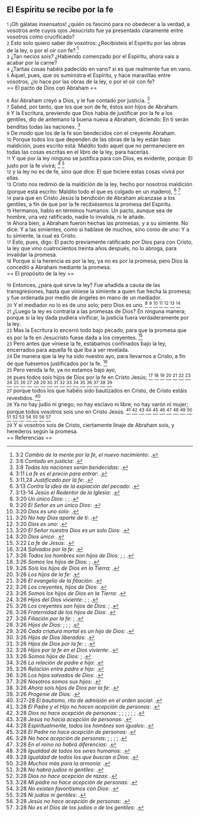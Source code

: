 == El Espíritu se recibe por la fe ==

{{anchor|1}} <small>1</small> ¡Oh gálatas insensatos! ¿quién os fascinó para no obedecer a la verdad, a vosotros ante cuyos ojos Jesucristo fue ya presentado claramente entre vosotros como crucificado?<br>
{{anchor|2}} <small>2</small> Esto solo quiero saber de vosotros: ¿Recibisteis el Espíritu por las obras de la ley, o por el oír con fe? <ref>3:2 ''Cambio de la mente por la fe, el nuevo nacimiento'': {{lib|LU|138|8|8}}.</ref><br>
{{anchor|3}} <small>3</small> ¿Tan necios sois? ¿Habiendo comenzado por el Espíritu, ahora vais a acabar por la carne?<br>
{{anchor|4}} <small>4</small> ¿Tantas cosas habéis padecido en vano? si es que realmente fue en vano.<br>
{{anchor|5}} <small>5</small> Aquel, pues, que os suministra el Espíritu, y hace maravillas entre vosotros, ¿lo hace por las obras de la ley, o por el oír con fe?<br>
== El pacto de Dios con Abraham ==

{{anchor|6}} <small>6</small> Así Abraham creyó a Dios, y le fue contado por justicia. <ref>3:6 ''Contado en justicia'': {{lib|LU|93|4|5}}.</ref><br>
{{anchor|7}} <small>7</small> Sabed, por tanto, que los que son de fe, éstos son hijos de Abraham.<br>
{{anchor|8}} <small>8</small> Y la Escritura, previendo que Dios había de justificar por la fe a los gentiles, dio de antemano la buena nueva a Abraham, diciendo: En ti serán benditas todas las naciones. <ref>3:8 ''Todas las naciones serán bendecidas'': {{lib|LU|190|5|4}}.</ref><br>
{{anchor|9}} <small>9</small> De modo que los de la fe son bendecidos con el creyente Abraham.<br>
{{anchor|10}} <small>10</small> Porque todos los que dependen de las obras de la ley están bajo maldición, pues escrito está: Maldito todo aquel que no permaneciere en todas las cosas escritas en el libro de la ley, para hacerlas.<br>
{{anchor|11}} <small>11</small> Y que por la ley ninguno se justifica para con Dios, es evidente, porque: El justo por la fe vivirá; <ref>3:11 ''La fe es el precio para entrar'': {{lib|LU|137|8|17}}.</ref> <ref>3:11,24 ''Justificado por la fe'': {{lib|LU|196|3|4}}.</ref><br>
{{anchor|12}} <small>12</small> y la ley no es de fe, sino que dice: El que hiciere estas cosas vivirá por ellas.<br>
{{anchor|13}} <small>13</small> Cristo nos redimió de la maldición de la ley, hecho por nosotros maldición (porque está escrito: Maldito todo el que es colgado en un madero), <ref>3:13 ''Contra la idea de la expiación del pecado'': {{lib|LU|186|5|7}}.</ref> <ref>3:13-14 ''Jesús el Redentor de la Iglesia'': {{lib|LU|170|5|6}}.</ref><br>
{{anchor|14}} <small>14</small> para que en Cristo Jesús la bendición de Abraham alcanzase a los gentiles, a fin de que por la fe recibiésemos la promesa del Espíritu.<br>
{{anchor|15}} <small>15</small> Hermanos, hablo en términos humanos: Un pacto, aunque sea de hombre, una vez ratificado, nadie lo invalida, ni le añade.<br>
{{anchor|16}} <small>16</small> Ahora bien, a Abraham fueron hechas las promesas, y a su simiente. No dice: Y a las simientes, como si hablase de muchos, sino como de uno: Y a tu simiente, la cual es Cristo.<br>
{{anchor|17}} <small>17</small> Esto, pues, digo: El pacto previamente ratificado por Dios para con Cristo, la ley que vino cuatrocientos treinta años después, no lo abroga, para invalidar la promesa.<br>
{{anchor|18}} <small>18</small> Porque si la herencia es por la ley, ya no es por la promesa; pero Dios la concedió a Abraham mediante la promesa.<br>
== El propósito de la ley ==

{{anchor|19}} <small>19</small> Entonces, ¿para qué sirve la ley? Fue añadida a causa de las transgresiones, hasta que viniese la simiente a quien fue hecha la promesa; y fue ordenada por medio de ángeles en mano de un mediador.<br>
{{anchor|20}} <small>20</small> Y el mediador no lo es de uno solo; pero Dios es uno. <ref>3:20 ''Un único Dios'': {{lib|LU|131|10|2}}; {{lib|LU|92|5|8}}; {{lib|LU|92|6|6}}.</ref> <ref>3:20 ''El Señor es un único Dios'': {{lib|LU|96|5|5}}.</ref> <ref>3:20 ''Dios es uno solo'': {{lib|LU|1|7|6}}.</ref> <ref>3:20 ''No hay Dios aparte de ti'': {{lib|LU|1|0|1}}.</ref> <ref>3:20 ''Dios es uno'': {{lib|LU|56|4|4}}.</ref> <ref>3:20 ''El Señor nuestro Dios es un solo Dios'': {{lib|LU|10|7|1}}.</ref> <ref>3:20 ''Dios único'': {{lib|LU|45|4|8}}.</ref><br>
{{anchor|21}} <small>21</small> ¿Luego la ley es contraria a las promesas de Dios? En ninguna manera; porque si la ley dada pudiera vivificar, la justicia fuera verdaderamente por la ley.<br>
{{anchor|22}} <small>22</small> Mas la Escritura lo encerró todo bajo pecado, para que la promesa que es por la fe en Jesucristo fuese dada a los creyentes. <ref>3:22 ''La fe de Jesús'': {{lib|LU|101|6|9}}.</ref><br>
{{anchor|23}} <small>23</small> Pero antes que viniese la fe, estábamos confinados bajo la ley, encerrados para aquella fe que iba a ser revelada.<br>
{{anchor|24}} <small>24</small> De manera que la ley ha sido nuestro ayo, para llevarnos a Cristo, a fin de que fuésemos justificados por la fe. <ref>3:24 ''Salvados por la fe'': {{lib|LU|150|5|3}}.</ref><br>
{{anchor|25}} <small>25</small> Pero venida la fe, ya no estamos bajo ayo,<br>
{{anchor|26}} <small>26</small> pues todos sois hijos de Dios por la fe en Cristo Jesús; <ref>3:26 ''Todos los hombres son hijos de Dios'': {{lib|LU|190|5|4}}; {{lib|LU|193|1|2}}; {{lib|LU|99|5|5}}.</ref> <ref>3:26 ''Somos los hijos de Dios'': {{lib|LU|131|10|2}}; {{lib|LU|141|4|2}}.</ref> <ref>3:26 ''Sois los hijos de Dios en la Tierra'': {{lib|LU|193|0|3}}.</ref> <ref>3:26 ''Los hijos de la fe'': {{lib|LU|190|4|1}}.</ref> <ref>3:26 ''El evangelio de la filiación'': {{lib|LU|190|3|1}}.</ref> <ref>3:26 ''Los creyentes, hijos de Dios'': {{lib|LU|181|2|12}}.</ref> <ref>3:26 ''Somos los hijos de Dios en la Tierra'': {{lib|LU|193|0|5}}.</ref> <ref>3:26 ''Hijos del Dios viviente'': {{lib|LU|140|1|6}}; {{lib|LU|140|3|16}}; {{lib|LU|149|2|10}}.</ref> <ref>3:26 ''Los creyentes son hijos de Dios'': {{lib|LU|180|1|6}}; {{lib|LU|181|2|14}}.</ref> <ref>3:26 ''Fraternidad de los hijos de Dios'': {{lib|LU|153|2|4}}.</ref> <ref>3:26 ''Filiación por la fe'': {{lib|LU|143|2|7}}; {{lib|LU|143|2|7}}.</ref> <ref>3:26 ''Hijos de Dios'': {{lib|LU|142|5|2}}; {{lib|LU|170|2|20}}; {{lib|LU|34|6|10}}; {{lib|LU|8|6|4}}.</ref> <ref>3:26 ''Cada criatura mortal es un hijo de Dios'': {{lib|LU|196|0|2}}.</ref> <ref>3:26 ''Hijos de Dios liberados'': {{lib|LU|170|2|20}}.</ref> <ref>3:26 ''Hijos de Dios por la fe'': {{lib|LU|141|2|2}}; {{lib|LU|40|6|1}}.</ref> <ref>3:26 ''Hijos por la fe en el Dios viviente'': {{lib|LU|142|1|1}}.</ref> <ref>3:26 ''Somos hijos de Dios'': {{lib|LU|2|5|4}}; {{lib|LU|5|4|8}}.</ref> <ref>3:26 ''La relación de padre e hijo'': {{lib|LU|131|10|8}}.</ref> <ref>3:26 ''Relación entre padre e hijo'': {{lib|LU|131|10|6}}.</ref> <ref>3:26 ''Los hijos salvados de Dios'': {{lib|LU|170|2|8}}.</ref> <ref>3:26 ''Nosotros somos sus hijos'': {{lib|LU|149|6|8}}.</ref> <ref>3:26 ''Ahora sois hijos de Dios por la fe'': {{lib|LU|40|6|2}}.</ref> <ref>3:26 ''Progenie de Dios'': {{lib|LU|1|3|1}}.</ref><br>
{{anchor|27}} <small>27</small> porque todos los que habéis sido bautizados en Cristo, de Cristo estáis revestidos. <ref>3:27-28 ''El bautismo, rito de admisión en el orden social'': {{lib|LU|170|5|13}}.</ref><br>
{{anchor|28}} <small>28</small> Ya no hay judío ni griego; no hay esclavo ni libre; no hay varón ni mujer; porque todos vosotros sois uno en Cristo Jesús. <ref>3:28 ''El Padre y el Hijo no hacen acepción de personas'': {{lib|LU|181|2|14}}.</ref> <ref>3:28 ''Dios no hace acepción de personas'': {{lib|LU|112|0|10}}; {{lib|LU|12|7|8}}; {{lib|LU|133|0|3}}; {{lib|LU|175|2|3}}; {{lib|LU|192|2|2}}; {{lib|LU|1|4|6}}; {{lib|LU|40|10|13}}.</ref> <ref>3:28 ''Jesús no hacía acepción de personas'': {{lib|LU|139|10|9}}.</ref> <ref>3:28 ''Espiritualmente, todos los hombres son iguales'': {{lib|LU|134|4|7}}.</ref> <ref>3:28 ''El Padre no hace acepción de personas'': {{lib|LU|166|4|11}}.</ref> <ref>3:28 ''No hace acepción de personas'': {{lib|LU|117|6|22}}; {{lib|LU|137|8|6}}; {{lib|LU|148|6|2}}; {{lib|LU|2|3|1}}; {{lib|LU|3|1|12}}.</ref> <ref>3:28 ''En el reino no habrá diferencias'': {{lib|LU|190|3|1}}.</ref> <ref>3:28 ''Igualdad de todos los seres humanos'': {{lib|LU|150|1|3}}.</ref> <ref>3:28 ''Igualdad de todos los que buscan a Dios'': {{lib|LU|138|4|2}}.</ref> <ref>3:28 ''Muchos más para la armonía'': {{lib|LU|181|2|13}}.</ref> <ref>3:28 ''No habrá judíos ni gentiles'': {{lib|LU|137|8|11}}.</ref> <ref>3:28 ''Dios no hace acepción de razas'': {{lib|LU|155|6|2}}.</ref> <ref>3:28 ''Mi padre no hace acepción de personas'': {{lib|LU|143|1|5}}.</ref> <ref>3:28 ''No existen favoritismos con Dios'': {{lib|LU|156|2|4}}.</ref> <ref>3:28 ''Ni judíos ni gentiles'': {{lib|LU|190|4|1}}.</ref> <ref>3:28 ''Jesús no hace acepción de personas'': {{lib|LU|174|2|2}}.</ref> <ref>3:28 ''No es el Dios de los judíos o de los gentiles'': {{lib|LU|140|1|2}}.</ref><br>
{{anchor|29}} <small>29</small> Y si vosotros sois de Cristo, ciertamente linaje de Abraham sois, y herederos según la promesa.<br>
== Referencias ==

<references />
